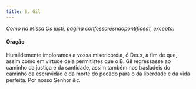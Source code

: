 ```yaml
---
title: S. Gil
---
```


<em>Como na Missa Os justi, página confessoresnaopontifices1, excepto:</em>

<h4 class="text-center">Oração</h4>
<div class="container-fluid">
  <div class="row">
    <div class="col-6 dropcaps text-justify"></div>
    <div class="col-6 dropcaps text-justify">
      Humildemente imploramos a vossa misericórdia, ó Deus, a fim de que, assim
      como em virtude dela permitistes que o B. Gil regressasse ao caminho da
      justiça e da santidade, assim também nos trasladeis do caminho da
      escravidão e da morte do pecado para o da liberdade e da vida perfeita.
      Por nosso Senhor <em>&c.</em>
    </div>
</div>
